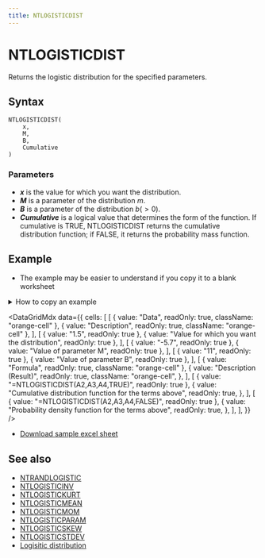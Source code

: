 ```yaml
---
title: NTLOGISTICDIST
---
```



# NTLOGISTICDIST

Returns the logistic distribution for the specified parameters.

## Syntax

```excel
NTLOGISTICDIST(
    x,
    M,
    B,
    Cumulative
)
```

### Parameters

- **_x_** is the value for which you want the distribution.
- **_M_** is a parameter of the distribution $m$.
- **_B_** is a parameter of the distribution $b(>0)$.
- **_Cumulative_** is a logical value that determines the form of the function. If cumulative is TRUE, NTLOGISTICDIST returns the cumulative distribution function; if FALSE, it returns the probability mass function.

## Example

- The example may be easier to understand if you copy it to a blank worksheet

<details>
  <summary>How to copy an example</summary>

1.  Create a blank workbook or worksheet.
2.  Select the example in the Help topic.

    **Note**  Do not select the row or column headers.

    ![Selecting an example from Help](./../../assets/functions/HowToCopy.png)

    Selecting an example from Help

3.  Press CTRL+C.
4.  In the worksheet, select cell A1, and press CTRL+V.
5.  To switch between viewing the results and viewing the formulas that return the results, press CTRL+` (grave accent), or on the **Tools** menu, point to **Formula Auditing**, and then click **Formula Auditing Mode**.

</details>

<DataGridMdx
  data={{
    cells: [
      [
        { value: "Data", readOnly: true, className: "orange-cell" },
        { value: "Description", readOnly: true, className: "orange-cell" },
      ],
      [
        { value: "1.5", readOnly: true },
        { value: "Value for which you want the distribution", readOnly: true },
      ],
      [
        { value: "-5.7", readOnly: true },
        { value: "Value of parameter M", readOnly: true },
      ],
      [
        { value: "11", readOnly: true },
        { value: "Value of parameter B", readOnly: true },
      ],
      [
        { value: "Formula", readOnly: true, className: "orange-cell" },
        {
          value: "Description (Result)",
          readOnly: true,
          className: "orange-cell",
        },
      ],
      [
        { value: "=NTLOGISTICDIST(A2,A3,A4,TRUE)", readOnly: true },
        {
          value: "Cumulative distribution function for the terms above",
          readOnly: true,
        },
      ],
      [
        { value: "=NTLOGISTICDIST(A2,A3,A4,FALSE)", readOnly: true },
        {
          value: "Probability density function for the terms above",
          readOnly: true,
        },
      ],
    ],
  }}
/>

- [Download sample excel sheet](https://www.ntrand.com/files/NtRand2.zip)

## See also

- [NTRANDLOGISTIC](https://www.ntrand.com/ntrandlogistic/)
- [NTLOGISTICINV](https://www.ntrand.com/ntlogisticinv/)
- [NTLOGISTICKURT](https://www.ntrand.com/ntlogistickurt/)
- [NTLOGISTICMEAN](https://www.ntrand.com/ntlogisticmean/)
- [NTLOGISTICMOM](https://www.ntrand.com/ntlogisticmom/)
- [NTLOGISTICPARAM](https://www.ntrand.com/ntlogisticparam/)
- [NTLOGISTICSKEW](https://www.ntrand.com/ntlogisticskew/)
- [NTLOGISTICSTDEV](https://www.ntrand.com/ntlogisticstdev/)
- [Logisitic distribution](https://www.ntrand.com/logistic-distribution/)
